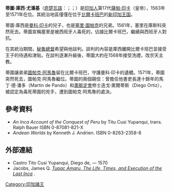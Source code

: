 {{noteTA
|1=zh-hk:克丘亞語; zh-hans:克丘亚语; zh-tw:奇楚瓦語;
|2=zh-hans:弗朗西斯科·德·托莱多;zh-hk:法蘭西斯克·德·托萊多;zh-tw:法蘭西斯克·德·托雷多;
}}
{{Infobox monarch
|name            = 蒂圖·庫西·尤潘基 
|title           = 第17代[[薩帕·印卡|薩帕·印卡]]
|image           = SAHUARAURA_p118_-_TTUPAC_AMARO.jpg
|caption         = 
|reign           = 1563年—1571年
|native_lang1     = [[奇楚瓦語|奇楚瓦語]]
|native_lang1_name1= Titu Kusi Yupanki
|predecessor     = [[塞里·圖帕克|塞里·圖帕克]]
|successor       = [[圖帕克·阿馬魯|圖帕克·阿馬魯]]
|queen           = 
|dynasty         = 
|father          = [[曼科·印卡·尤潘基|曼科·印卡·尤潘基]]
|mother          = 
|birth_date   = 1529年
|birth_place  = [[庫斯科|庫斯科]]
|death_date   = 1571年 
|death_place  = [[比爾卡班巴|比爾卡班巴]]
|date of burial  = 
|place of burial = 
}}
'''蒂圖·庫西·尤潘基'''（[[奇楚瓦語|奇楚瓦語]]：{{lang|qu|Titu Kusi Yupanki}}；{{lang-es|Titu Cusi Yupanqui}}；{{bd|1529年||1571年||catIdx=T}}）是[[印加帝國|印加人]]第17代[[薩帕·印卡|薩帕·印卡]]（皇帝），1563年至1571年在位。其統治地區僅僅在位于[[比爾卡班巴|比爾卡班巴]]的[[新印加王国|新印加王国]]。

蒂圖·庫西是[[曼科·印卡·尤潘基|曼科·印卡]]的兒子，也是[[塞里·圖帕克|塞里·圖帕克]]的兄弟。1561年，塞里在庫斯科突然死去。蒂圖宣稱塞里是被西班牙人毒死的，佔據比爾卡班巴，繼續與西班牙人對抗。

在其統治期間，[[秘魯總督轄區|秘魯總督]]{{link-en|弗朗西斯科·德·托莱多|Francisco de Toledo}}希望與他談判。談判的內容是庫西離開比爾卡班巴並接受王子的待遇和津貼。在談判逐漸升級後，蒂圖大約在1568年接受洗禮，改宗天主教。

蒂圖讓弟弟[[圖帕克·阿馬魯|圖帕克·阿馬魯]]留在比爾卡班巴，守護曼科·印卡的遺體。1571年，蒂圖突然死去，圖帕克·阿馬魯繼位。蒂圖的兩個親信：曾擔任他書吏長達十餘年的馬丁·德·潘多（Martin de Pando）和[[奧斯定會|奧斯定會]]修士迭戈·奧爾蒂斯（Diego Ortiz），被認定為毒死蒂圖的兇手，遭到圖帕克·阿馬魯的處決。

==參考資料==
* ''An Inca Account of the Conquest of Peru'' by Titu Cusi Yupanqui, trans. Ralph Bauer ISBN 0-87081-821-X
* ''Andean Worlds'' by Kenneth J. Andrien. ISBN 0-8263-2358-8

==外部連結==
* Castro Tito Cusi Yupanqui, Diego de, {{cite web|url=http://kuprienko.info/diego-de-castro-tito-cussi-yupanqui-relacion-de-la-conquista-del-peru-y-hechos-del-inca-manco-ii-1916-1570/|title=Relación de la Conquista del Perú y hechos del Inca Manco II|archiveurl=https://archive.is/20120712001013/http://kuprienko.info/diego-de-castro-tito-cussi-yupanqui-relacion-de-la-conquista-del-peru-y-hechos-del-inca-manco-ii-1916-1570/|archivedate=2012-07-12|deadurl=yes}} — 1570
* Jacobs, James Q. [http://www.jqjacobs.net/andes/tupac_amaru.html ''Tupac Amaru, The Life, Times, and Execution of the Last Inca''] {{Wayback|url=http://www.jqjacobs.net/andes/tupac_amaru.html |date=20171206121535 }}.
{{s-start}}
{{s-reg}}
{{s-bef|before=[[塞里·圖帕克|塞里·圖帕克]]}}
{{s-ttl|title=[[薩帕·印卡|薩帕·印卡]]<br><small>（比爾卡班巴的統治者）</small>|years=1563年—1571年}}
{{s-aft|after=[[圖帕克·阿馬魯|圖帕克·阿馬魯]]}}
{{s-end}}

{{Authority control}}
[[Category:印加諸王|Category:印加諸王]]
